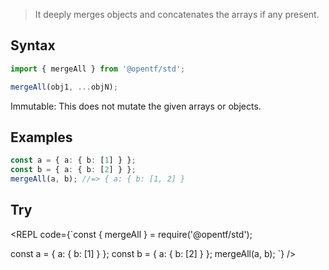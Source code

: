 
> It deeply merges objects and concatenates the arrays if any present.

## Syntax

```ts
import { mergeAll } from '@opentf/std';

mergeAll(obj1, ...objN);
```

<Callout type="info" emoji="✅">
Immutable: This does not mutate the given arrays or objects.
</Callout>

## Examples

```ts
const a = { a: { b: [1] } };
const b = { a: { b: [2] } };
mergeAll(a, b); //=> { a: { b: [1, 2] }
```

## Try

<REPL code={`const { mergeAll } = require('@opentf/std');

const a = { a: { b: [1] } };
const b = { a: { b: [2] } };
mergeAll(a, b);
`} />
